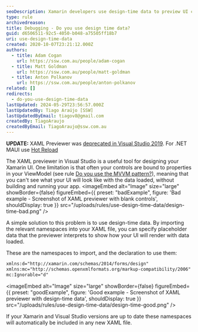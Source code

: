 ```yaml
---
seoDescription: Xamarin developers use design-time data to preview UI controls bound to ViewModels, ensuring a more accurate design experience.
type: rule
archivedreason:
title: Debugging - Do you use design time data?
guid: d6506511-92c5-4050-b048-a75505ff18b7
uri: use-design-time-data
created: 2020-10-07T23:21:12.000Z
authors:
  - title: Adam Cogan
    url: https://ssw.com.au/people/adam-cogan
  - title: Matt Goldman
    url: https://ssw.com.au/people/matt-goldman
  - title: Anton Polkanov
    url: https://ssw.com.au/people/anton-polkanov
related: []
redirects:
  - do-you-use-design-time-data
lastUpdated: 2024-05-29T23:56:57.000Z
lastUpdatedBy: Tiago Araújo [SSW]
lastUpdatedByEmail: tiagov8@gmail.com
createdBy: TiagoAraujo
createdByEmail: TiagoAraujo@ssw.com.au
---
```


**UPDATE:** XAML Previewer was [deprecated in Visual Studio 2019](https://learn.microsoft.com/en-us/xamarin/xamarin-forms/xaml/xaml-previewer/?pivots=windows). For .NET MAUI use [Hot Reload](/use-hot-reload)

The XAML previewer in Visual Studio is a useful tool for designing your Xamarin UI. One limitation is that often your controls are bound to properties in your ViewModel (see rule [Do you use the MVVM pattern?](/use-mvvm-pattern)), meaning that you can't see what your UI will look like with the data loaded, without building and running your app.
<imageEmbed
  alt="Image"
  size="large"
  showBorder={false}
  figureEmbed={{
    preset: "badExample",
    figure: 'Bad example - Screenshot of XAML previewer with blank controls',
    shouldDisplay: true
  }}
  src="/uploads/rules/use-design-time-data/design-time-bad.png"
/>

A simple solution to this problem is to use design-time data. By importing the relevant namespaces into your XAML file, you can specify placeholder data that the previewer interprets to show how your UI will render with data loaded.

These are the namespaces to import, and the declaration to use them:

```xml
xmlns:d="http://xamarin.com/schemas/2014/forms/design"
xmlns:mc="http://schemas.openxmlformats.org/markup-compatibility/2006"
mc:Ignorable="d"
```

<imageEmbed
  alt="Image"
  size="large"
  showBorder={false}
  figureEmbed={{
    preset: "goodExample",
    figure: 'Good example - Screenshot of XAML previewer with design-time data',
    shouldDisplay: true
  }}
  src="/uploads/rules/use-design-time-data/design-time-good.png"
/>

If your Xamarin and Visual Studio versions are up to date these namespaces will automatically be included in any new XAML file.
